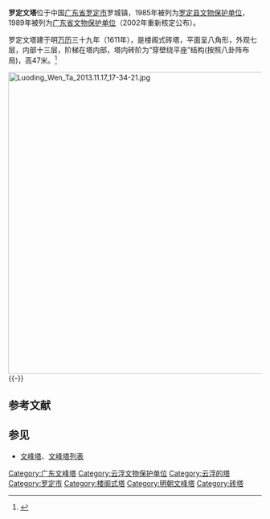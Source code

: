 {{coord|22|46|26|N|111|33|48|E|scale:10000|display=title}}
{{文物保护单位
| 级别 = 省级
| 名称 = 罗定文塔
| 省区市 = 广东省
| 图片 = 
| 编号 = 3-45
| 分类 = 古建筑
| 时代 = 明
| 所在 = [[罗定市|罗定市]]罗城镇
| 登录 = 1989年6月29日
}}

'''罗定文塔'''位于中国[[广东省|广东省]][[罗定市|罗定市]]罗城镇，1985年被列为[[罗定县文物保护单位|罗定县文物保护单位]]，1989年被列为[[广东省文物保护单位|广东省文物保护单位]]（2002年重新核定公布）。

罗定文塔建于明[[万历|万历]]三十九年（1611年），是楼阁式砖塔，平面呈八角形，外观七层，内部十三层，阶梯在塔内部，塔内砖阶为“穿壁绕平座”结构(按照八卦阵布局)，高47米。<ref>{{Cite web |url=http://www.luoding.gov.cn/govmach/szb/2390-24059.html |title=罗定名胜古迹 |access-date=2014-12-29 |archive-url=https://web.archive.org/web/20141219142742/http://www.luoding.gov.cn/govmach/szb/2390-24059.html |archive-date=2014-12-19 |dead-url=yes }}</ref>

[[File:Luoding_Wen_Ta_2013.11.17_17-34-21.jpg|600px]]
{{-}}
==参考文献==
{{commonscat|Luoding Wen Ta}}
{{reflist}}

==参见==
*[[文峰塔|文峰塔]]、[[文峰塔列表|文峰塔列表]]

{{云浮市境内的广东省文物保护单位}}

{{DEFAULTSORT:L}}
[[Category:广东文峰塔|Category:广东文峰塔]]
[[Category:云浮文物保护单位|Category:云浮文物保护单位]]
[[Category:云浮的塔|Category:云浮的塔]]
[[Category:罗定市|Category:罗定市]]
[[Category:楼阁式塔|Category:楼阁式塔]]
[[Category:明朝文峰塔|Category:明朝文峰塔]]
[[Category:砖塔|Category:砖塔]]
